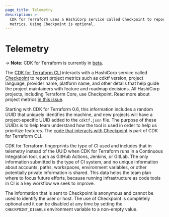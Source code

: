 ```yaml
---
page_title: Telemetry
description: >-
  CDK for Terraform uses a HashiCorp service called Checkpoint to report project
  metrics. Using Checkpoint is optional.
---
```


# Telemetry

-> **Note:** CDK for Terraform is currently in [beta](/cdktf#project-maturity-and-production-readiness).

The [CDK for Terraform CLI](/cdktf/cli-reference/cli-configuration) interacts with a HashiCorp service called [Checkpoint](https://checkpoint.hashicorp.com) to report project metrics such as cdktf version, project language, provider name, platform name, and other details that help guide the project maintainers with feature and roadmap decisions. All HashiCorp projects, including Terraform Core, use Checkpoint. Read more about project metrics [in this issue](https://github.com/hashicorp/terraform-cdk/issues/325).

Starting with CDK for Terraform 0.6, this information includes a random UUID that uniquely identifies the machine, and new projects will have a project-specific UUID added to the `cdktf.json` file. The purpose of these UUIDs is to help team understand how the tool is used in order to help us prioritize features. The [code that interacts with Checkpoint](https://github.com/hashicorp/terraform-cdk/blob/main/packages/cdktf-cli/lib/checkpoint.ts) is part of CDK for Terraform CLI.

CDK for Terraform fingerprints the type of CI used and includes that in telemetry instead of the UUID when CDK for Terraform runs in a Continuous Integration tool, such as GitHub Actions, Jenkins, or GitLab. The only information submitted is the type of CI system, and no unique information about accounts, paths, workspaces, environment variables, or other potentially private information is shared. This data helps the team plan where to focus future efforts, because running infrastructure as code tools in CI is a key workflow we seek to improve.

The information that is sent to Checkpoint is anonymous and cannot be used to identify the user or host. The use of Checkpoint is completely optional and it can be disabled at any time by setting the `CHECKPOINT_DISABLE` environment variable to a non-empty value.
